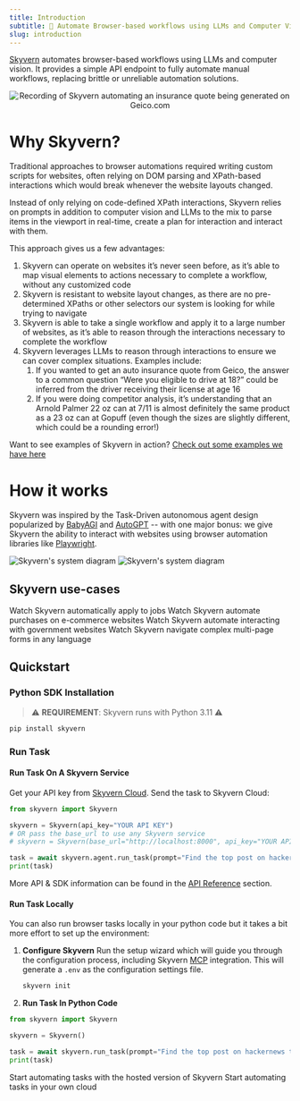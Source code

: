 ```yaml
---
title: Introduction
subtitle: 🐉 Automate Browser-based workflows using LLMs and Computer Vision 🐉
slug: introduction
---
```



[Skyvern](https://www.skyvern.com) automates browser-based workflows using LLMs and computer vision. It provides a simple API endpoint to fully automate manual workflows, replacing brittle or unreliable automation solutions. 
<p align="center">
  <img src="./images/geico_shu_recording_cropped.gif" alt="Recording of Skyvern automating an insurance quote being generated on Geico.com" />
</p>

# Why Skyvern?

Traditional approaches to browser automations required writing custom scripts for websites, often relying on DOM parsing and XPath-based interactions which would break whenever the website layouts changed.

Instead of only relying on code-defined XPath interactions, Skyvern relies on prompts in addition to computer vision and LLMs to the mix to parse items in the viewport in real-time, create a plan for interaction and interact with them.

This approach gives us a few advantages:

1. Skyvern can operate on websites it’s never seen before, as it’s able to map visual elements to actions necessary to complete a workflow, without any customized code
1. Skyvern is resistant to website layout changes, as there are no pre-determined XPaths or other selectors our system is looking for while trying to navigate
1. Skyvern is able to take a single workflow and apply it to a large number of websites, as it’s able to reason through the interactions necessary to complete the workflow
1. Skyvern leverages LLMs to reason through interactions to ensure we can cover complex situations. Examples include:
    1. If you wanted to get an auto insurance quote from Geico, the answer to a common question “Were you eligible to drive at 18?” could be inferred from the driver receiving their license at age 16
    1. If you were doing competitor analysis, it’s understanding that an Arnold Palmer 22 oz can at 7/11 is almost definitely the same product as a 23 oz can at Gopuff (even though the sizes are slightly different, which could be a rounding error!)

Want to see examples of Skyvern in action? [Check out some examples we have here](/getting-started/skyvern-in-action)

# How it works
Skyvern was inspired by the Task-Driven autonomous agent design popularized by [BabyAGI](https://github.com/yoheinakajima/babyagi) and [AutoGPT](https://github.com/Significant-Gravitas/AutoGPT) -- with one major bonus: we give Skyvern the ability to interact with websites using browser automation libraries like [Playwright](https://playwright.dev/).

<picture>
  <img className="hidden dark:block" src="./images/skyvern-system-diagram-dark.png" alt="Skyvern's system diagram"/>
  <img className="block dark:hidden" src="./images/skyvern-system-diagram-light.png" alt="Skyvern's system diagram" />
</picture>


## Skyvern use-cases

<CardGroup cols={2}>
  <Card
    title="Automatically apply to jobs"
    icon="magnifying-glass"
    href="/getting-started/skyvern-in-action#automatically-apply-to-jobs-on-sites-like-lever-co"
  >
    Watch Skyvern automatically apply to jobs
  </Card>
  <Card
    title="Automate e-commerce transactions"
    icon="cart-shopping"
    href="/getting-started/skyvern-in-action#automate-transactions-on-e-commerce-websites"
  >
    Watch Skyvern automate purchases on e-commerce websites
  </Card>
  <Card
    title="Interact with government websites"
    icon="landmark-dome"
    href="/getting-started/skyvern-in-action#navigating-to-government-websites-to-register-accounts-or-fill-out-forms"
  >
    Watch Skyvern automate interacting with government websites
  </Card>
  <Card
    title="Generate insurance quotes"
    icon="clipboard"
    href="/getting-started/skyvern-in-action#retrieving-insurance-quotes-from-insurance-providers-in-any-language"
  >
    Watch Skyvern navigate complex multi-page forms in any language
  </Card>
</CardGroup>

## Quickstart
### Python SDK Installation
> ⚠️ **REQUIREMENT**: Skyvern runs with Python 3.11 ⚠️

```bash
pip install skyvern
```

### Run Task
#### Run Task On A Skyvern Service
Get your API key from [Skyvern Cloud](https://app.skyvern.com/settings). Send the task to Skyvern Cloud:
```python
from skyvern import Skyvern

skyvern = Skyvern(api_key="YOUR API KEY")
# OR pass the base_url to use any Skyvern service
# skyvern = Skyvern(base_url="http://localhost:8000", api_key="YOUR API KEY")

task = await skyvern.agent.run_task(prompt="Find the top post on hackernews today")
print(task)
```
More API & SDK information can be found in the [API Reference](/api-reference) section.

#### Run Task Locally
You can also run browser tasks locally in your python code but it takes a bit more effort to set up the environment:

1. **Configure Skyvern** Run the setup wizard which will guide you through the configuration process, including Skyvern [MCP](https://github.com/Skyvern-AI/skyvern/blob/main/integrations/mcp/README.md) integration. This will generate a `.env` as the configuration settings file.
	```bash
	skyvern init
	```

2. **Run Task In Python Code**
```python
from skyvern import Skyvern

skyvern = Skyvern()

task = await skyvern.run_task(prompt="Find the top post on hackernews today")
print(task)
```

<CardGroup cols={2}>
  <Card
    title="Quickstart (Skyvern Cloud)"
    icon="cloud"
    href="https://app.skyvern.com"
  >
    Start automating tasks with the hosted version of Skyvern
  </Card>
  <Card
    title="Quickstart (Open Source)"
    icon="github"
    href="https://github.com/Skyvern-AI/Skyvern"
  >
    Start automating tasks in your own cloud
  </Card>
</CardGroup>

